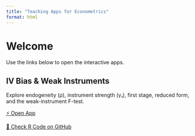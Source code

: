 ```yaml
---
title: "Teaching Apps for Econometrics"
format: html
---
```


# Welcome

Use the links below to open the interactive apps.

## IV Bias & Weak Instruments

Explore endogeneity (ρ), instrument strength (γ₁), first stage, reduced form, and the weak-instrument F-test.

[⚡ Open App](https://felixnoth.shinyapps.io/iv_bias_weak_instruments/){target="_blank"}

[🔧 Check R Code on GitHub](https://github.com/felixnoth/Shiny-Econometrics/tree/main/apps/iv_bias_weak_instruments){target="_blank"} 